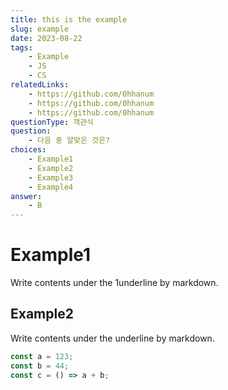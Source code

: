 ```yaml
---
title: this is the example
slug: example
date: 2023-08-22
tags:
    - Example
    - JS
    - CS
relatedLinks:
    - https://github.com/0hhanum
    - https://github.com/0hhanum
    - https://github.com/0hhanum
questionType: 객관식
question:
    - 다음 중 알맞은 것은?
choices:
    - Example1
    - Example2
    - Example3
    - Example4
answer:
    - B
---
```


# Example1

Write contents under the 1underline by markdown.

## Example2

Write contents under the underline by markdown.

```javascript
const a = 123;
const b = 44;
const c = () => a + b;
```
